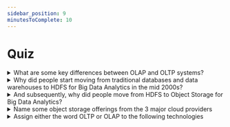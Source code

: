 ```yaml
---
sidebar_position: 9
minutesToComplete: 10
---
```


# Quiz

<details>
<summary>What are some key differences between OLAP and OLTP systems?</summary>
<div style={{textAlign: 'center'}}>
    <img
        src={require('./assets/olap-oltp.png').default}
        alt="Example banner"
    />
</div>

> **OLTP**
>
> Frequent updates, transactional behaviour/requirements
>
> Query priorities:
> * low-latency, up-to-date, consistent data for standard business operations

> **OLAP**
>
> Oriented towards analysis, modelling, reporting, business intelligence
>
> Query Priorities:
> * asking big questions against big data, supporting flexible queries/analyses
> * efficiently processing millions of rows and returning thousands/millions of rows

<div style={{textAlign: 'center'}}>
    <figure class="video-container">
        <iframe width="560" height="315" src="https://www.youtube.com/embed/-v3PhEtOuxw" title="YouTube video player" frameborder="0" allow="accelerometer; autoplay; clipboard-write; encrypted-media; gyroscope; picture-in-picture" allowfullscreen></iframe>
    </figure>
</div>
</details>

<details>
<summary>Why did people start moving from traditional databases and data warehouses to HDFS for Big Data Analytics in the mid 2000s?</summary>

Traditional relational databases and data warehouses relied on vertical scaling which required expensive/specialized hardware and was hard to plan for.
HDFS and MapReduce allowed for horizontal scalability with cheap commodity hardware.
</details>

<details>
    <summary>And subsequently, why did people move from HDFS to Object Storage for Big Data Analytics?</summary>

Cloud-based Object Storage is super scalable and cheap, far more than HDFS (which is only often used in on-prem environments these days). It was also great for storing all sorts of file formats (unstructured text, images, video, etc.).
Most modern cloud-based Data Lakes are built-on Object Storage technologies.
Modern query engines such as Apache Spark, Presto, Dremio, etc. can efficiently scan data laying on object stores. To summarize:
object storage + (on-demand) query engines = fully decoupled storage and compute
(great for scalability, elasticity, cost)
</details>

<details>
    <summary>Name some object storage offerings from the 3 major cloud providers</summary>
<details>
    <summary>AWS</summary>
<ul>
<li>Amazon S3 (general purpose)</li>
<li>Amazon S3 Glacier (for archiving)</li>
</ul>
</details>
<details>
    <summary>Microsoft Azure</summary>
<ul>
<li>Azure Blob Storage (general purpose)</li>
<li>Azure Data Lake Storage Gen2 (has a file systems hierarchy, great for large structured and semi-structured datasets)</li>
</ul>
</details>
<details>
    <summary>GCP</summary>
<ul>
<li>Google Cloud Storage or GCS (general purpose)</li>
</ul>
</details>
</details>

<details>
    <summary>Assign either the word OLTP or OLAP to the following technologies</summary>
<details>
<summary>Operational Databases</summary>
OLTP
</details>
<details>
<summary>MongoDB or Cassandra</summary>
Depends (you’ll find use-cases online for either)
</details>
<details>
<summary>Data Warehouses (e.g. Oracle, Snowflake, Redshift)</summary>
OLAP
</details>
<details>
<summary>Apache Spark</summary>
OLAP
</details>
<details>
<summary>Presto/Athena</summary>
OLAP
</details>
</details>
